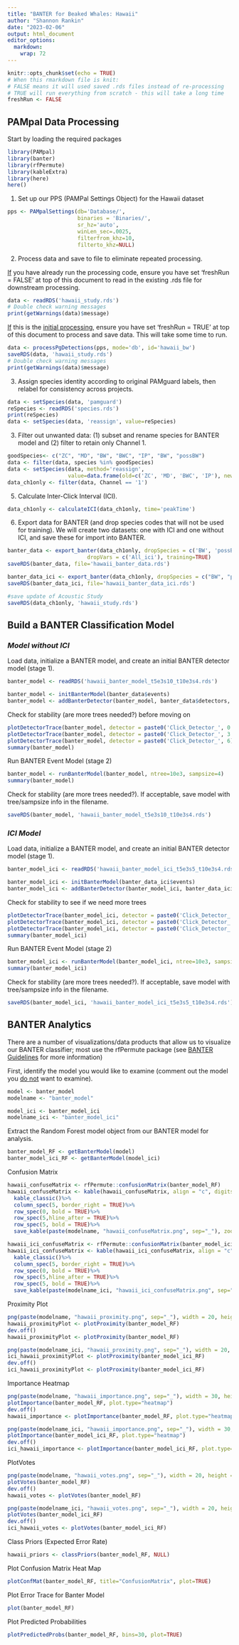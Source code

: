 ```yaml
---
title: "BANTER for Beaked Whales: Hawaii"
author: "Shannon Rankin"
date: "2023-02-06"
output: html_document
editor_options: 
  markdown: 
    wrap: 72
---
```


```r
knitr::opts_chunk$set(echo = TRUE)
# When this rmarkdown file is knit:
# FALSE means it will used saved .rds files instead of re-processing
# TRUE will run everything from scratch - this will take a long time
freshRun <- FALSE
```

## PAMpal Data Processing

Start by loading the required packages

```r
library(PAMpal)
library(banter)
library(rfPermute)
library(kableExtra)
library(here)
here()
```

1.  Set up our PPS (PAMPal Settings Object) for the Hawaii dataset

```r
pps <- PAMpalSettings(db='Database/', 
                      binaries = 'Binaries/',
                      sr_hz='auto', 
                      winLen_sec=.0025, 
                      filterfrom_khz=10, 
                      filterto_khz=NULL)
```

2.  Process data and save to file to eliminate repeated processing.

[If]{.underline} you have already run the processing code, ensure you
have set 'freshRun = FALSE' at top of this document to read in the
existing .rds file for downstream processing.

```r
data <- readRDS('hawaii_study.rds')
# Double check warning messages
print(getWarnings(data)$message)
```

[If]{.underline} this is the [initial processing]{.underline}, ensure
you have set 'freshRun = TRUE' at top of this document to process and
save data. This will take some time to run.

```r
data <- processPgDetections(pps, mode='db', id='hawaii_bw')
saveRDS(data, 'hawaii_study.rds')
# Double check warning messages
print(getWarnings(data)$message)
```

3.  Assign species identity according to original PAMguard labels, then
    relabel for consistency across projects.

```r
data <- setSpecies(data, 'pamguard')
reSpecies <- readRDS('species.rds')
print(reSpecies)
data <- setSpecies(data, 'reassign', value=reSpecies)
```

3.  Filter out unwanted data: (1) subset and rename species for BANTER
    model and (2) filter to retain only Channel 1.

```r
goodSpecies<- c("ZC", "MD", "BW", "BWC", "IP", "BW", "possBW")
data <- filter(data, species %in% goodSpecies)
data <- setSpecies(data, method='reassign',
                   value=data.frame(old=c('ZC', 'MD', 'BWC', 'IP'), new=c("Cuviers", "Blainsvilles", "CrossSeamount", "Longmans")))
data_ch1only <- filter(data, Channel == '1')
```

5.  Calculate Inter-Click Interval (ICI).

```r
data_ch1only <- calculateICI(data_ch1only, time='peakTime')
```

6.  Export data for BANTER (and drop species codes that will not be used
    for training). We will create two datasets: one with ICI and one
    without ICI, and save these for import into BANTER.

```r
banter_data <- export_banter(data_ch1only, dropSpecies = c('BW', 'possBW'), 
                         dropVars = c('All_ici'), training=TRUE)
saveRDS(banter_data, file='hawaii_banter_data.rds')

banter_data_ici <- export_banter(data_ch1only, dropSpecies = c("BW", "possBW"), training=TRUE)
saveRDS(banter_data_ici, file='hawaii_banter_data_ici.rds')

#save update of Acoustic Study
saveRDS(data_ch1only, 'hawaii_study.rds')
```

## Build a BANTER Classification Model

### *Model without ICI*

Load data, initialize a BANTER model, and create an initial BANTER
detector model (stage 1).

```r
banter_model <- readRDS('hawaii_banter_model_t5e3s10_t10e3s4.rds')
```

```r
banter_model <- initBanterModel(banter_data$events)
banter_model <- addBanterDetector(banter_model, banter_data$detectors, ntree=5e3, sampsize=10, importance = TRUE)
```

Check for stability (are more trees needed?) before moving on

```r
plotDetectorTrace(banter_model, detector = paste0('Click_Detector_', 0:2))
plotDetectorTrace(banter_model, detector = paste0('Click_Detector_', 3:5))
plotDetectorTrace(banter_model, detector = paste0('Click_Detector_', 6))
summary(banter_model)
```

Run BANTER Event Model (stage 2)

```r
banter_model <- runBanterModel(banter_model, ntree=10e3, sampsize=4)
summary(banter_model)
```

Check for stability (are more trees needed?). If acceptable, save model
with tree/sampsize info in the filename.

```r
saveRDS(banter_model, 'hawaii_banter_model_t5e3s10_t10e3s4.rds')
```

### *ICI Model*

Load data, initialize a BANTER model, and create an initial BANTER
detector model (stage 1).

```r
banter_model_ici <- readRDS('hawaii_banter_model_ici_t5e3s5_t10e3s4.rds')
```

```r
banter_model_ici <- initBanterModel(banter_data_ici$events)
banter_model_ici <- addBanterDetector(banter_model_ici, banter_data_ici$detectors, ntree=5e3, sampsize=5, importance = TRUE)
```

Check for stability to see if we need more trees

```r
plotDetectorTrace(banter_model_ici, detector = paste0('Click_Detector_', 0:2))
plotDetectorTrace(banter_model_ici, detector = paste0('Click_Detector_', 3:5))
plotDetectorTrace(banter_model_ici, detector = paste0('Click_Detector_', 6))
summary(banter_model_ici)
```

Run BANTER Event Model (stage 2)

```r
banter_model_ici <- runBanterModel(banter_model_ici, ntree=10e3, sampsize=4)
summary(banter_model_ici)
```

Check for stability (are more trees needed?). If acceptable, save model
with tree/sampsize info in the filename.

```r
saveRDS(banter_model_ici, 'hawaii_banter_model_ici_t5e3s5_t10e3s4.rds')
```

## BANTER Analytics

There are a number of visualizations/data products that allow us to
visualize our BANTER classifier; most use the rfPermute package (see
[BANTER
Guidelines](https://taikisan21.github.io/PAMpal/banterGuide.html) for
more information)

First, identify the model you would like to examine (comment out the
model you [do not]{.underline} want to examine).

```r
model <- banter_model
modelname <- "banter_model"

model_ici <- banter_model_ici
modelname_ici <- "banter_model_ici"
```

Extract the Random Forest model object from our BANTER model for
analysis.

```r
banter_model_RF <- getBanterModel(model)
banter_model_ici_RF <- getBanterModel(model_ici)
```

Confusion Matrix

```r
hawaii_confuseMatrix <- rfPermute::confusionMatrix(banter_model_RF)
hawaii_confuseMatrix <- kable(hawaii_confuseMatrix, align = "c", digits = c(0,0,0,0,2,2,2))%>%
  kable_classic()%>%
  column_spec(5, border_right = TRUE)%>%
  row_spec(0, bold = TRUE)%>%
  row_spec(5,hline_after = TRUE)%>%
  row_spec(5, bold = TRUE)%>%
  save_kable(paste(modelname, "hawaii_confuseMatrix.png", sep="_"), zoom = 2)

hawaii_ici_confuseMatrix <- rfPermute::confusionMatrix(banter_model_ici_RF)
hawaii_ici_confuseMatrix <- kable(hawaii_ici_confuseMatrix, align = "c", digits = c(0,0,0,0,2,2,2))%>%
  kable_classic()%>%
  column_spec(5, border_right = TRUE)%>%
  row_spec(0, bold = TRUE)%>%
  row_spec(5,hline_after = TRUE)%>%
  row_spec(5, bold = TRUE)%>%
  save_kable(paste(modelname_ici, "hawaii_ici_confuseMatrix.png", sep="_"), zoom = 2)

```

Proximity Plot

```r
png(paste(modelname, "hawaii_proximity.png", sep="_"), width = 20, height = 20, units = 'cm', res = 300)
hawaii_proximityPlot <- plotProximity(banter_model_RF)
dev.off()
hawaii_proximityPlot <- plotProximity(banter_model_RF)

png(paste(modelname_ici, "hawaii_proximity.png", sep="_"), width = 20, height = 20, units = 'cm', res = 300)
ici_hawaii_proximityPlot <- plotProximity(banter_model_ici_RF)
dev.off()
ici_hawaii_proximityPlot <- plotProximity(banter_model_ici_RF)
```

Importance Heatmap

```r
png(paste(modelname, "hawaii_importance.png", sep="_"), width = 30, height = 25, units = 'cm', res = 300)
plotImportance(banter_model_RF, plot.type="heatmap")
dev.off()
hawaii_importance <- plotImportance(banter_model_RF, plot.type="heatmap")

png(paste(modelname_ici, "hawaii_importance.png", sep="_"), width = 30, height = 25, units = 'cm', res = 300)
plotImportance(banter_model_ici_RF, plot.type="heatmap")
dev.off()
ici_hawaii_importance <- plotImportance(banter_model_ici_RF, plot.type="heatmap")
```

PlotVotes

```r
png(paste(modelname, "hawaii_votes.png", sep="_"), width = 20, height = 20, units = 'cm',  res = 300)
plotVotes(banter_model_RF)
dev.off()
hawaii_votes <- plotVotes(banter_model_RF)

png(paste(modelname_ici, "hawaii_votes.png", sep="_"), width = 20, height = 20, units = 'cm',  res = 300)
plotVotes(banter_model_ici_RF)
dev.off()
ici_hawaii_votes <- plotVotes(banter_model_ici_RF)
```

Class Priors (Expected Error Rate)

```r
hawaii_priors <- classPriors(banter_model_RF, NULL)
```

Plot Confusion Matrix Heat Map

```r
plotConfMat(banter_model_RF, title="ConfusionMatrix", plot=TRUE)
```

Plot Error Trace for Banter Model

```r
plot(banter_model_RF)
```

Plot Predicted Probabilities

```r
plotPredictedProbs(banter_model_RF, bins=30, plot=TRUE)
```
